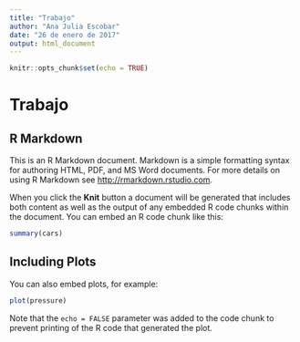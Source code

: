 ```yaml
---
title: "Trabajo"
author: "Ana Julia Escobar"
date: "26 de enero de 2017"
output: html_document
---
```


```r
knitr::opts_chunk$set(echo = TRUE)
```
<h1>
Trabajo
</h1>
## R Markdown

This is an R Markdown document. Markdown is a simple formatting syntax for authoring HTML, PDF, and MS Word documents. For more details on using R Markdown see <http://rmarkdown.rstudio.com>.

When you click the **Knit** button a document will be generated that includes both content as well as the output of any embedded R code chunks within the document. You can embed an R code chunk like this:

```r
summary(cars)
```

## Including Plots

You can also embed plots, for example:

```r
plot(pressure)
```

Note that the `echo = FALSE` parameter was added to the code chunk to prevent printing of the R code that generated the plot.
